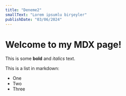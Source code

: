 ```yaml
---
title: "Deneme2"
smallText: "Lorem ipsumlu birşeyler"
publishDate: "03/06/2024"
---
```

 
# Welcome to my MDX page!
 
This is some **bold** and _italics_ text.
 
This is a list in markdown:
 
- One
- Two
- Three
